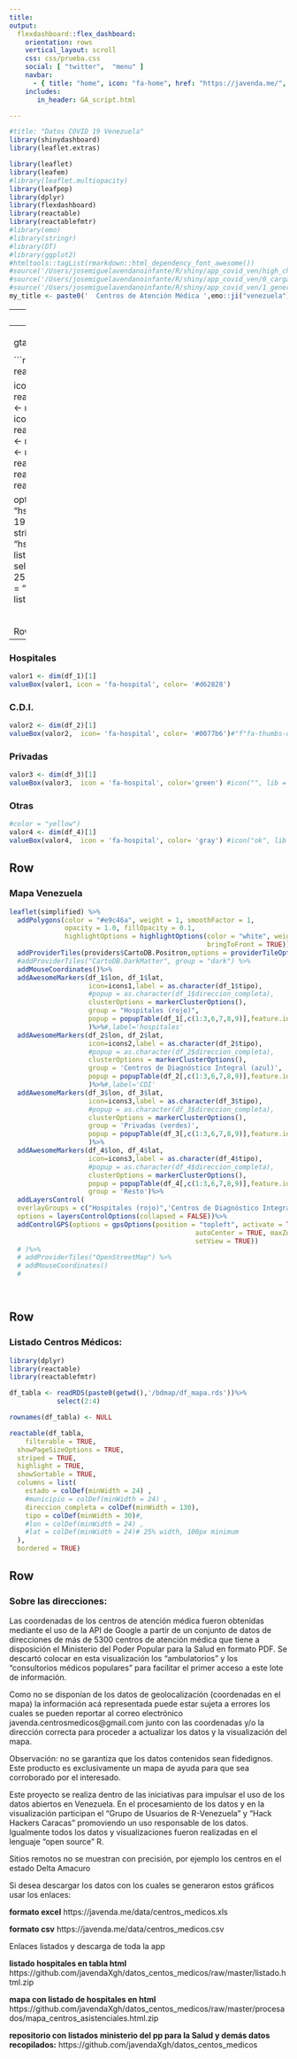 ```yaml
---
title:
output: 
  flexdashboard::flex_dashboard:
    orientation: rows
    vertical_layout: scroll
    css: css/prueba.css
    social: [ "twitter",  "menu" ]
    navbar:
      - { title: "home", icon: "fa-home", href: "https://javenda.me/", align: left }
    includes:
       in_header: GA_script.html

---
```





```r
#title: "Datos COVID 19 Venezuela"
library(shinydashboard)
library(leaflet.extras)

library(leaflet)
library(leafem)
#library(leaflet.multiopacity)
library(leafpop)
library(dplyr)
library(flexdashboard)
library(reactable)
library(reactablefmtr)
#library(emo)
#library(stringr)
#library(DT)
#library(ggplot2)
#htmltools::tagList(rmarkdown::html_dependency_font_awesome())
#source('/Users/josemiguelavendanoinfante/R/shiny/app_covid_ven/high_charter_options.R')
#source('/Users/josemiguelavendanoinfante/R/shiny/app_covid_ven/0_carga_datos.R')
#source('/Users/josemiguelavendanoinfante/R/shiny/app_covid_ven/1_generacion_graficosR.R')
my_title <- paste0('  Centros de Atención Médica ',emo::ji("venezuela"),'               ')

```
---
title: '`r my_title`'

---
<!--html_preserve-->

<head>

<!-- Global site tag (gtag.js) - Google Analytics -->
  <script async src="https://www.googletagmanager.com/gtag/js?id=G-TZ967Z11S8"></script>
  <script>
    window.dataLayer = window.dataLayer || [];
    function gtag(){dataLayer.push(arguments);}
    gtag('js', new Date());

    gtag('config', 'G-TZ967Z11S8');
  </script>


</head> 
<!--/html_preserve-->


```r
simplified <- readRDS('/home/jose/R/javenda_site/ven_simplified.rds')

icons1 <- readRDS(paste0(getwd(),'/bdmap/icons1.rds'))
icons2 <- readRDS(paste0(getwd(),'/bdmap/icons2.rds'))
icons3 <- readRDS(paste0(getwd(),'/bdmap/icons3.rds'))
icons4 <- readRDS(paste0(getwd(),'/bdmap/icons4.rds'))
df_1 <- readRDS(paste0(getwd(),'/bdmap/df_1.rds'))
df_2 <- readRDS(paste0(getwd(),'/bdmap/df_2.rds'))
df_3 <- readRDS(paste0(getwd(),'/bdmap/df_3.rds'))
df_4 <- readRDS(paste0(getwd(),'/bdmap/df_4.rds'))


options(reactable.theme = reactableTheme(
  color = "hsl(233, 9%, 87%)",
  backgroundColor = "hsl(233, 9%, 19%)",
  borderColor = "hsl(233, 9%, 22%)",
  stripedColor = "hsl(233, 12%, 22%)",
  highlightColor = "hsl(233, 12%, 24%)",
  inputStyle = list(backgroundColor = "hsl(233, 9%, 25%)"),
  selectStyle = list(backgroundColor = "hsl(233, 9%, 25%)"),
  pageButtonHoverStyle = list(backgroundColor = "hsl(233, 9%, 25%)"),
  pageButtonActiveStyle = list(backgroundColor = "hsl(233, 9%, 28%)")
))
```                

              
<script>
document.querySelector(".navbar-header > span.navbar-brand").innerHTML = "`r my_title`";
</script> 

<br>





Row
-----------------------------------------------------------------------
### Hospitales
```r
valor1 <- dim(df_1)[1]
valueBox(valor1, icon = 'fa-hospital', color= '#d62828')

```

### C.D.I.
```r
valor2 <- dim(df_2)[1]
valueBox(valor2,  icon= 'fa-hospital', color= '#0077b6')#"f"fa-thumbs-down
```

### Privadas
```r
valor3 <- dim(df_3)[1]
valueBox(valor3,  icon = 'fa-hospital', color='green') #icon("", lib = "glyphicon"))#icon = "fa-download")
```

### Otras

```r
#color = "yellow")
valor4 <- dim(df_4)[1]
valueBox(valor4,  icon = 'fa-hospital', color= 'gray') #icon("ok", lib = "glyphicon"))#"fa-download")


```



Row {data-height=650}
-------------------------------------

### **Mapa Venezuela** {data-padding=50}

```r
leaflet(simplified) %>%
  addPolygons(color = "#e9c46a", weight = 1, smoothFactor = 1,
              opacity = 1.0, fillOpacity = 0.1,
              highlightOptions = highlightOptions(color = "white", weight = 2,
                                                  bringToFront = TRUE))%>%
  addProviderTiles(providers$CartoDB.Positron,options = providerTileOptions(opacity = 1))%>%
  #addProviderTiles("CartoDB.DarkMatter", group = "dark") %>%
  addMouseCoordinates()%>%
  addAwesomeMarkers(df_1$lon, df_1$lat,
                    icon=icons1,label = as.character(df_1$tipo),
                    #popup = as.character(df_1$direccion_completa),
                    clusterOptions = markerClusterOptions(),
                    group = "Hospitales (rojo)", 
                    popup = popupTable(df_1[,c(1:3,6,7,8,9)],feature.id = FALSE,row.numbers =FALSE) 
                    )%>%#,label='hospitales'
  addAwesomeMarkers(df_2$lon, df_2$lat,
                    icon=icons2,label = as.character(df_2$tipo),
                    #popup = as.character(df_2$direccion_completa),
                    clusterOptions = markerClusterOptions(),
                    group = 'Centros de Diagnóstico Integral (azul)',
                    popup = popupTable(df_2[,c(1:3,6,7,8,9)],feature.id = FALSE,row.numbers =FALSE) 
                    )%>%#,label='CDI'
  addAwesomeMarkers(df_3$lon, df_3$lat,
                    icon=icons3,label = as.character(df_3$tipo),
                    #popup = as.character(df_3$direccion_completa),
                    clusterOptions = markerClusterOptions(),
                    group = 'Privadas (verdes)',
                    popup = popupTable(df_3[,c(1:3,6,7,8,9)],feature.id = FALSE,row.numbers =FALSE) 
                    )%>%
  addAwesomeMarkers(df_4$lon, df_4$lat,
                    icon=icons3,label = as.character(df_4$tipo),
                    #popup = as.character(df_4$direccion_completa),
                    clusterOptions = markerClusterOptions(),
                    popup = popupTable(df_4[,c(1:3,6,7,8,9)],feature.id = FALSE,row.numbers =FALSE),
                    group = 'Resto')%>%
  addLayersControl(
  overlayGroups = c("Hospitales (rojo)",'Centros de Diagnóstico Integral (azul)','Privadas #(verdes)','Resto'),
  options = layersControlOptions(collapsed = FALSE))%>%
  addControlGPS(options = gpsOptions(position = "topleft", activate = TRUE, 
                                               autoCenter = TRUE, maxZoom = 10, 
                                               setView = TRUE))
  # )%>%
  # addProviderTiles("OpenStreetMap") %>%
  # addMouseCoordinates()
  # 




```

Row
-------------------------------------
    
### **Listado Centros Médicos:**{data-padding=40}

```r
library(dplyr)
library(reactable)
library(reactablefmtr)

df_tabla <- readRDS(paste0(getwd(),'/bdmap/df_mapa.rds'))%>%
            select(2:4)

rownames(df_tabla) <- NULL

reactable(df_tabla,
    filterable = TRUE,
  showPageSizeOptions = TRUE,
  striped = TRUE,
  highlight = TRUE,
  showSortable = TRUE,
  columns = list(
    estado = colDef(minWidth = 24) ,
    #municipio = colDef(minWidth = 24) ,
    direccion_completa = colDef(minWidth = 130),   
    tipo = colDef(minWidth = 30)#,  
    #lon = colDef(minWidth = 24) ,
    #lat = colDef(minWidth = 24)# 25% width, 100px minimum
  ),
  bordered = TRUE)

```

    

Row
-------------------------------------

### Sobre las direcciones:

Las coordenadas de los centros de atención médica fueron obtenidas mediante el uso de la API de Google a partir de un conjunto de datos de direcciones de más de 5300 centros de atención médica que tiene a disposición el Ministerio del Poder Popular para la Salud en formato PDF. Se descartó colocar en esta visualización los "ambulatorios" y los "consultorios médicos populares" para facilitar el primer acceso a este lote de información.

Como no se disponían de los datos de geolocalización (coordenadas en el mapa) la información acá representada puede estar sujeta a errores los cuales se pueden reportar al correo electrónico javenda.centrosmedicos@gmail.com junto con las coordenadas y/o la dirección correcta para proceder a actualizar los datos y la visualización del mapa.

Observación: no se garantiza que los datos contenidos sean fidedignos. Este producto es exclusivamente un mapa de ayuda para que sea corroborado por el interesado.

Este proyecto se realiza dentro de las iniciativas para impulsar el uso de los datos abiertos en Venezuela. En el procesamiento de los datos y en la visualización participan el "Grupo de Usuarios de R-Venezuela" y "Hack Hackers Caracas" promoviendo un uso responsable de los datos. Igualmente todos los datos y visualizaciones fueron realizadas en el lenguaje "open source" R.

Sitios remotos no se muestran con precisión, por ejemplo los centros en el estado Delta Amacuro

Si desea descargar los datos con los cuales se generaron estos gráficos usar los enlaces:

**formato excel**
https://javenda.me/data/centros_medicos.xls

**formato csv**
https://javenda.me/data/centros_medicos.csv


Enlaces listados y descarga de toda la app

**listado hospitales en tabla html**
https://github.com/javendaXgh/datos_centos_medicos/raw/master/listado.html.zip

**mapa con listado de hospitales en html**
https://github.com/javendaXgh/datos_centos_medicos/raw/master/procesados/mapa_centros_asistenciales.html.zip

**repositorio con listados ministerio del pp para la Salud y demás datos recopilados:**
https://github.com/javendaXgh/datos_centos_medicos



  